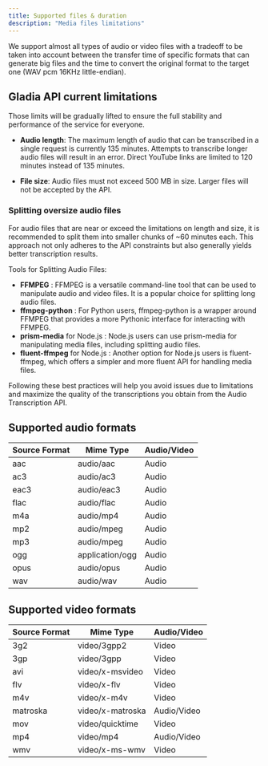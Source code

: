 ```yaml
---
title: Supported files & duration
description: "Media files limitations"
---
```


We support almost all types of audio or video files with a tradeoff to be taken into account between the transfer time
 of specific formats that can generate big files and the time to convert the original format to the target one
  (WAV pcm 16KHz little-endian).


## Gladia API current limitations

<Tip> 
Those limits will be gradually lifted to ensure the full stability and performance of the service for everyone.
</Tip>


- **Audio length**: The maximum length of audio that can be transcribed in a single request is currently
135 minutes. Attempts to transcribe longer audio files will result in an error.
Direct YouTube links are limited to 120 minutes instead of 135 minutes.

- **File size**: Audio files must not exceed 500 MB in size. Larger files will not be accepted by the API.

### Splitting oversize audio files
For audio files that are near or exceed the limitations on length and size, it is recommended to split them into smaller chunks of ~60 minutes each. This approach not only adheres to the API constraints but also generally yields better transcription results.

Tools for Splitting Audio Files: 

- **FFMPEG** : FFMPEG is a versatile command-line tool that can be used to manipulate audio and video files. It is a popular choice for splitting long audio files.
- **ffmpeg-python** : For Python users, ffmpeg-python is a wrapper around FFMPEG that provides a more Pythonic interface for interacting with FFMPEG.
- **prism-media** for Node.js : Node.js users can use prism-media for manipulating media files, including splitting audio files.
- **fluent-ffmpeg** for Node.js : Another option for Node.js users is fluent-ffmpeg, which offers a simpler and more fluent API for handling media files.

Following these best practices will help you avoid issues due to limitations and maximize the quality of the transcriptions you obtain from the Audio Transcription API.

## Supported audio formats

| Source Format | Mime Type      | Audio/Video |
|---------------|----------------|-------------|
| aac           | audio/aac      | Audio       |
| ac3           | audio/ac3      | Audio       |
| eac3          | audio/eac3     | Audio       |
| flac          | audio/flac     | Audio       |
| m4a           | audio/mp4      | Audio       |
| mp2           | audio/mpeg     | Audio       |
| mp3           | audio/mpeg     | Audio       |
| ogg           | application/ogg| Audio       |
| opus          | audio/opus     | Audio       |
| wav           | audio/wav      | Audio       |


## Supported video formats

| Source Format | Mime Type            | Audio/Video |
|---------------|----------------------|-------------|
| 3g2           | video/3gpp2          | Video       |
| 3gp           | video/3gpp           | Video       |
| avi           | video/x-msvideo      | Video       |
| flv           | video/x-flv          | Video       |
| m4v           | video/x-m4v          | Video       |
| matroska      | video/x-matroska     | Audio/Video |
| mov           | video/quicktime      | Video       |
| mp4           | video/mp4            | Audio/Video |
| wmv           | video/x-ms-wmv       | Video       |

